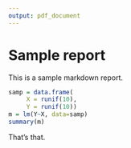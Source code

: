 ```yaml
---
output: pdf_document
---
```


# Sample report

This is a sample markdown report.

```r
samp = data.frame(
     X = runif(10),
     Y = runif(10))
m = lm(Y~X, data=samp)
summary(m)
```

That's that.


